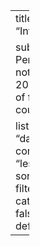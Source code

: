 ---
title: "Introduction"

subtitle: Personal notes on 2022 edition of fast.ai course

listing:
  sort: "date desc"
  contents: "lessons"
  sort-ui: false
  filter-ui: false
  categories: false
  type: default
---